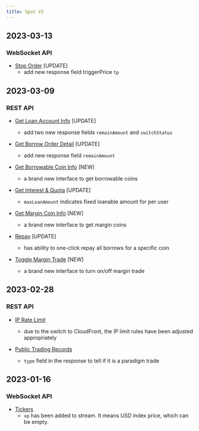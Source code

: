 ```yaml
---
title: Spot V3
---
```

## 2023-03-13
### WebSocket API
* [Stop Order](../spot/ws-private/stop-order) [UPDATE]
    * add new response field triggerPrice `tp`

## 2023-03-09
### REST API
* [Get Loan Account Info](../spot/margin/account) [UPDATE]
    * add two new response fields `remainAmount` and `switchStatus`

* [Get Borrow Order Detail](../spot/margin/borrow-history) [UPDATE]
    * add new response field `remainAmount`

* [Get Borrowable Coin Info](../spot/margin/borrowable-coin) [NEW]
    * a brand new interface to get borrowable coins

* [Get Interest & Quota](../spot/margin/interest) [UPDATE]
    * `maxLoanAmount` indicates fixed loanable amount for per user

* [Get Margin Coin Info](../spot/margin/margin-data) [NEW]
    * a brand new interface to get margin coins

* [Repay](../spot/margin/repay) [UPDATE]
    * has ability to one-click repay all borrows for a specific coin

* [Toggle Margin Trade](../spot/margin/toggle) [NEW]
    * a brand new interface to turn on/off margin trade

## 2023-02-28
### REST API
* [IP Rate Limit](../spot/rate-limit#ip-rate-limit)
    * due to the switch to CloudFront, the IP limit rules have been adjusted appropriately

* [Public Trading Records](../spot/public/recent-trade)
    * `type` field in the response to tell if it is a paradigm trade

## 2023-01-16
### WebSocket API
* [Tickers](../spot/ws-public/ticker)
    * `xp` has been added to stream. It means USD index price, which can be empty.